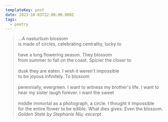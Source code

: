 ```yaml
---
templateKey: post
date: 2023-10-03T22:00:00.000Z
tags:
  - poetry
---
```

> ...A nasturtium blossom<br/>
> is made of circles, celebrating centrality, lucky to<br/><br/>
> have a long flowering season. They blossom<br/>
> from summer to fall on the coast. Spicier the closer to<br/><br/>
> dusk they are eaten. I wish it weren't impossible<br/>
> to be joyous infinitely. To blossom<br/><br/>
> perennially, evergreen. I want to witness my brother's life. I want to<br/>
> hear my sister laugh forever. I want the sweet<br/><br/>
> middle immortal as a photograph, a circle. I thought it impossible<br/>
> for the entire flower to be edible. What dies gives. Even the blossom.
> <cite>Golden State by Stephanie Niu, excerpt</cite>
